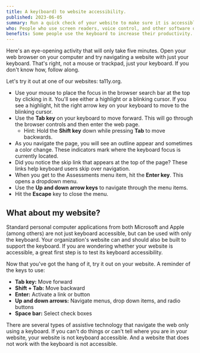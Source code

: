 ```yaml
---
title: A key(board) to website accessibility.
published: 2023-06-05
summary: Run a quick check of your website to make sure it is accessible using only the keyboard.
who: People who use screen readers, voice control, and other software or devices to navigate the web using the keyboard focus.
benefits: Some people use the keyboard to increase their productivity. It is faster than a mouse when you know how to use it.
---
```



Here's an eye-opening activity that will only take five minutes. Open your web browser on your computer and try navigating a website with just your keyboard. That's right, not a mouse or trackpad, just your keyboard. If you don't know how, follow along.

Let's try it out at one of our websites: <ExternalLink inline href="https://www.ta11y.org" class="text-brand fw-bold">t<span class="fw-lighter">a11y</span>.org</ExternalLink>.

- Use your mouse to place the focus in the browser search bar at the top by clicking in it. You'll see either a highlight or a blinking cursor. If you see a highlight, hit the right arrow key on your keyboard to move to the blinking cursor. 
- Use the __Tab key__ on your keyboard to move forward. This will go through the browser controls and then enter the web page.
    - Hint: Hold the __Shift key__ down while pressing __Tab__ to move backwards.
- As you navigate the page, you will see an outline appear and sometimes a color change. These indicators mark where the keyboard focus is currently located.
- Did you notice the skip link that appears at the top of the page? These links help keyboard users skip over navigation.
- When you get to the Assessments menu item, hit the __Enter key__. This opens a dropdown menu.
- Use the __Up and down arrow keys__ to navigate through the menu items. 
- Hit the __Escape__ key to close the menu.

## What about my website?

Standard personal computer applications from both Microsoft and Apple (among others) are not just keyboard accessible, but can be used with only the keyboard. Your organization's website can and should also be built to support the keyboard. If you are wondering whether your website is accessible, a great first step is to test its keyboard accessibility.

Now that you've got the hang of it, try it out on your website.  A reminder of the keys to use:
- __Tab key:__ Move forward
- __Shift + Tab:__ Move backward
- __Enter:__ Activate a link or button
- __Up and down arrows:__ Navigate menus, drop down items, and radio buttons
- __Space bar:__ Select check boxes

There are several types of assistive technology that navigate the web only using a keyboard. If you can't do things or can't tell where you are in your website, your website is not keyboard accessible. And a website that does not work with the keyboard is not accessible.